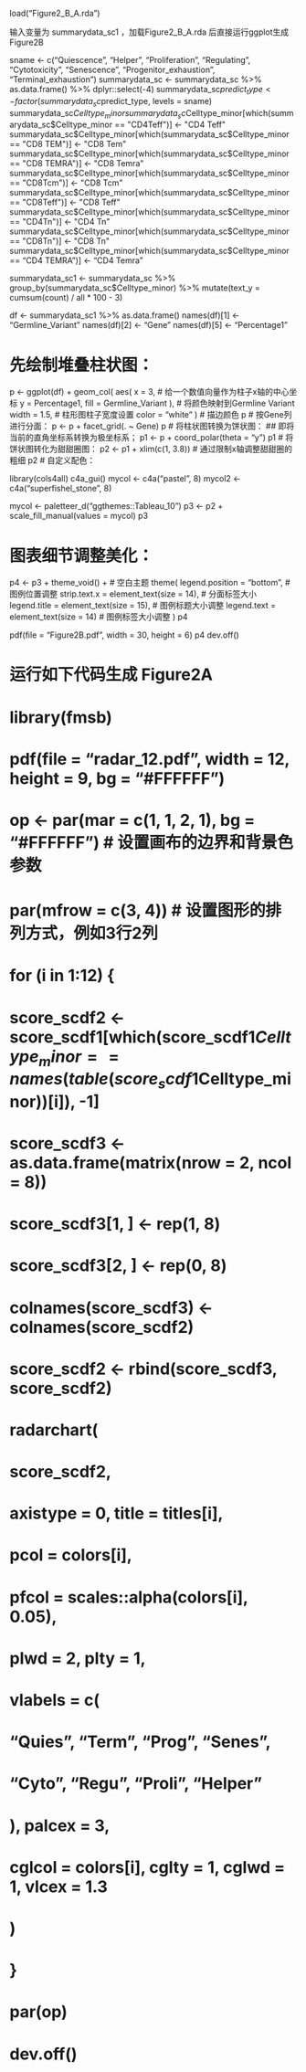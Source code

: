 load("Figure2_B_A.rda")

###################  输入变量为  summarydata_sc1 ，加载Figure2_B_A.rda 后直接运行ggplot生成 Figure2B
sname <- c("Quiescence", "Helper", "Proliferation", "Regulating", "Cytotoxicity", "Senescence", "Progenitor_exhaustion", "Terminal_exhaustion")
summarydata_sc <- summarydata_sc %>%
  as.data.frame() %>%
  dplyr::select(-4)
summarydata_sc$predict_type <- factor(summarydata_sc$predict_type, levels = sname)
summarydata_sc$Celltype_minor %>% unique()
summarydata_sc$Celltype_minor[which(summarydata_sc$Celltype_minor == "CD4Teff")] <- "CD4 Teff"
summarydata_sc$Celltype_minor[which(summarydata_sc$Celltype_minor == "CD8 TEM")] <- "CD8 Tem"
summarydata_sc$Celltype_minor[which(summarydata_sc$Celltype_minor == "CD8 TEMRA")] <- "CD8 Temra"
summarydata_sc$Celltype_minor[which(summarydata_sc$Celltype_minor == "CD8Tcm")] <- "CD8 Tcm"
summarydata_sc$Celltype_minor[which(summarydata_sc$Celltype_minor == "CD8Teff")] <- "CD8 Teff"
summarydata_sc$Celltype_minor[which(summarydata_sc$Celltype_minor == "CD4Tn")] <- "CD4 Tn"
summarydata_sc$Celltype_minor[which(summarydata_sc$Celltype_minor == "CD8Tn")] <- "CD8 Tn"
summarydata_sc$Celltype_minor[which(summarydata_sc$Celltype_minor == "CD4 TEMRA")] <- "CD4 Temra"

summarydata_sc1 <- summarydata_sc %>%
  group_by(summarydata_sc$Celltype_minor) %>%
  mutate(text_y = cumsum(count) / all * 100 - 3)

df <- summarydata_sc1 %>% as.data.frame()
names(df)[1] <- "Germline_Variant"
names(df)[2] <- "Gene"
names(df)[5] <- "Percentage1"

# 先绘制堆叠柱状图：
p <- ggplot(df) +
  geom_col(
    aes(
      x = 3, # 给一个数值向量作为柱子x轴的中心坐标
      y = Percentage1,
      fill = Germline_Variant
    ), # 将颜色映射到Germline Variant
    width = 1.5, # 柱形图柱子宽度设置
    color = "white"
  ) # 描边颜色
p
# 按Gene列进行分面：
p <- p + facet_grid(. ~ Gene)
p
# 将柱状图转换为饼状图：
## 即将当前的直角坐标系转换为极坐标系；
p1 <- p + coord_polar(theta = "y")
p1
# 将饼状图转化为甜甜圈图：
p2 <- p1 + xlim(c(1, 3.8)) # 通过限制x轴调整甜甜圈的粗细
p2
# 自定义配色：

library(cols4all)
c4a_gui()
mycol <- c4a("pastel", 8)
mycol2 <- c4a("superfishel_stone", 8)

mycol <- paletteer_d("ggthemes::Tableau_10")
p3 <- p2 + scale_fill_manual(values = mycol)
p3

# 图表细节调整美化：
p4 <- p3 +
  theme_void() + # 空白主题
  theme(
    legend.position = "bottom", # 图例位置调整
    strip.text.x = element_text(size = 14), # 分面标签大小
    legend.title = element_text(size = 15), # 图例标题大小调整
    legend.text = element_text(size = 14) # 图例标签大小调整
  )
p4

pdf(file = "Figure2B.pdf", width = 30, height = 6)
p4
dev.off()



# 运行如下代码生成 Figure2A
# library(fmsb)
# pdf(file = "radar_12.pdf", width = 12, height = 9, bg = "#FFFFFF")
# op <- par(mar = c(1, 1, 2, 1), bg = "#FFFFFF") # 设置画布的边界和背景色参数
# par(mfrow = c(3, 4)) # 设置图形的排列方式，例如3行2列
# for (i in 1:12) {
#   score_scdf2 <- score_scdf1[which(score_scdf1$Celltype_minor == names(table(score_scdf1$Celltype_minor))[i]), -1]
#   score_scdf3 <- as.data.frame(matrix(nrow = 2, ncol = 8))
#   score_scdf3[1, ] <- rep(1, 8)
#   score_scdf3[2, ] <- rep(0, 8)
#   colnames(score_scdf3) <- colnames(score_scdf2)
#   score_scdf2 <- rbind(score_scdf3, score_scdf2)
#   radarchart(
#     score_scdf2,
#     axistype = 0, title = titles[i],
#     pcol = colors[i],
#     pfcol = scales::alpha(colors[i], 0.05),
#     plwd = 2, plty = 1,
#     vlabels = c(
#       "Quies", "Term", "Prog", "Senes",
#       "Cyto", "Regu", "Proli", "Helper"
#     ), palcex = 3,
#     cglcol = colors[i], cglty = 1, cglwd = 1, vlcex = 1.3
#   )
# }
# par(op)
# dev.off()

